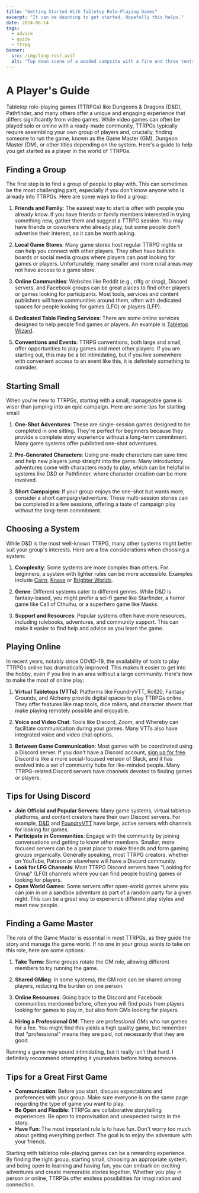 ```yaml
---
title: "Getting Started With Tabletop Role-Playing Games"
excerpt: "It can be daunting to get started. Hopefully this helps."
date: 2024-06-14
tags:
  - advice
  - guide
  - ttrpg
banner:
  src: /img/long-rest.avif
  alt: "Top down scene of a wooded campsite with a fire and three tents by some water."
---
```


# A Player's Guide

Tabletop role-playing games (TTRPGs) like Dungeons & Dragons (D&D), Pathfinder, and many others offer a unique and engaging experience that differs significantly from video games. While video games can often be played solo or online with a ready-made community, TTRPGs typically require assembling your own group of players and, crucially, finding someone to run the game, known as the Game Master (GM), Dungeon Master (DM), or other titles depending on the system. Here's a guide to help you get started as a player in the world of TTRPGs.

## Finding a Group
The first step is to find a group of people to play with. This can sometimes be the most challenging part, especially if you don't know anyone who is already into TTRPGs. Here are some ways to find a group:

1. **Friends and Family**: The easiest way to start is often with people you already know. If you have friends or family members interested in trying something new, gather them and suggest a TTRPG session. You may have friends or coworkers who already play, but some people don't advertise their interest, so it can be worth asking.

2. **Local Game Stores**: Many game stores host regular TTRPG nights or can help you connect with other players. They often have bulletin boards or social media groups where players can post looking for games or players. Unfortunately, many smaller and more rural areas may not have access to a game store.

3. **Online Communities**: Websites like Reddit (e.g., r/lfg or r/rpg), Discord servers, and Facebook groups can be great places to find other players or games looking for participants. Most tools, services and content publishers will have communities around them, often with dedicated spaces for people looking for games (LFG) or players (LFP). 

4. **Dedicated Table Finding Services**: There are some online services designed to help people find games or players. An example is [Tabletop Wizard](https://www.rpgtablefinder.com/).

5. **Conventions and Events**: TTRPG conventions, both large and small, offer opportunities to play games and meet other players. If you are starting out, this may be a bit intimidating, but if you live somewhere with convenient access to an event like this, it is definitely something to consider.

## Starting Small
When you're new to TTRPGs, starting with a small, manageable game is wiser than jumping into an epic campaign. Here are some tips for starting small:

1. **One-Shot Adventures**: These are single-session games designed to be completed in one sitting. They're perfect for beginners because they provide a complete story experience without a long-term commitment. Many game systems offer published one-shot adventures.

2. **Pre-Generated Characters**: Using pre-made characters can save time and help new players jump straight into the game. Many introductory adventures come with characters ready to play, which can be helpful in systems like D&D or Pathfinder, where character creation can be more involved.

3. **Short Campaigns**: If your group enjoys the one-shot but wants more, consider a short campaign/adventure. These multi-session stories can be completed in a few sessions, offering a taste of campaign play without the long-term commitment.

## Choosing a System
While D&D is the most well-known TTRPG, many other systems might better suit your group's interests. Here are a few considerations when choosing a system:

1. **Complexity**: Some systems are more complex than others. For beginners, a system with lighter rules can be more accessible. Examples include [Cairn](https://cairnrpg.com/), [Knave](https://questingblog.com/knave-2e/) or [Brighter Worlds](https://www.brighterworldsrpg.com/).

2. **Genre**: Different systems cater to different genres. While D&D is fantasy-based, you might prefer a sci-fi game like Starfinder, a horror game like Call of Cthulhu, or a superhero game like Masks.

3. **Support and Resources**: Popular systems often have more resources, including rulebooks, adventures, and community support. This can make it easier to find help and advice as you learn the game.

## Playing Online
In recent years, notably since COVID-19, the availability of tools to play TTRPGs online has dramatically improved. This makes it easier to get into the hobby, even if you live in an area without a large community. Here's how to make the most of online play:

1. **Virtual Tabletops (VTTs)**: Platforms like FoundryVTT, Roll20, Fantasy Grounds, and Alchemy provide digital spaces to play TTRPGs online. They offer features like map tools, dice rollers, and character sheets that make playing remotely possible and enjoyable.

2. **Voice and Video Chat**: Tools like Discord, Zoom, and Whereby can facilitate communication during your games. Many VTTs also have integrated voice and video chat options.

3. **Between Game Communication**: Most games with be coordinated using a Discord server. If you don't have a Discord account, [sign up for free](https://discord.com/). Discord is like a more social-focused version of Slack, and it has evolved into a set of community hubs for like-minded people. Many TTRPG-related Discord servers have channels devoted to finding games or players. 

## Tips for Using Discord
- **Join Official and Popular Servers**: Many game systems, virtual tabletop platforms, and content creators have their own Discord servers. For example, [D&D](https://discord.gg/dnd) and [FoundryVTT](https://discord.gg/foundryvtt) have large, active servers with channels for looking for games.
- **Participate in Communities**: Engage with the community by joining conversations and getting to know other members. Smaller, more focused servers can be a great place to make friends and form gaming groups organically. Generally speaking, most TTRPG creators, whether on YouTube, Patreon or elsewhere will have a Discord community.
- **Look for LFG Channels**: Most TTRPG Discord servers have "Looking for Group" (LFG) channels where you can find people hosting games or looking for players.
- **Open World Games**: Some servers offer open-world games where you can join in on a sandbox adventure as part of a random party for a given night. This can be a great way to experience different play styles and meet new people.

## Finding a Game Master
The role of the Game Master is essential in most TTRPGs, as they guide the story and manage the game world. If no one in your group wants to take on this role, here are some options:

1. **Take Turns**: Some groups rotate the GM role, allowing different members to try running the game.

2. **Shared GMing**: In some systems, the GM role can be shared among players, reducing the burden on one person.

3. **Online Resources**: Going back to the Discord and Facebook communities mentioned before, often you will find posts from players looking for games to play in, but also from GMs looking for players.

4. **Hiring a Professional GM**: There are professional GMs who run games for a fee. You might find this yields a high quality game, but remember that "professional" means they are paid, not necessarily that they are good.

Running a game may sound intimidating, but it really isn't that hard. I definitely recommend attempting it yourselves before hiring someone.

## Tips for a Great First Game
- **Communication**: Before you start, discuss expectations and preferences with your group. Make sure everyone is on the same page regarding the type of game you want to play.
- **Be Open and Flexible**: TTRPGs are collaborative storytelling experiences. Be open to improvisation and unexpected twists in the story.
- **Have Fun**: The most important rule is to have fun. Don't worry too much about getting everything perfect. The goal is to enjoy the adventure with your friends.

Starting with tabletop role-playing games can be a rewarding experience. By finding the right group, starting small, choosing an appropriate system, and being open to learning and having fun, you can embark on exciting adventures and create memorable stories together. Whether you play in person or online, TTRPGs offer endless possibilities for imagination and connection.